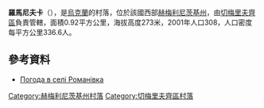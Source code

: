 {{coord|49|9|4|N|26|12|31|E|scale:100000|display=title}}

'''羅馬尼夫卡'''（{{lang-uk|Романівка}}），是[[烏克蘭|烏克蘭]]的村落，位於該國西部[[赫梅利尼茨基州|赫梅利尼茨基州]]，由[[切梅里夫齊區|切梅里夫齊區]]負責管轄，面積0.92平方公里，海拔高度273米，2001年人口308，人口密度每平方公里336.6人。

==參考資料==
* [http://weather.in.ua/ua/hmel'nickaja/22703 Погода в селі Романівка]

{{DEFAULTSORT:Романівка}}
[[Category:赫梅利尼茨基州村落|Category:赫梅利尼茨基州村落]]
[[Category:切梅里夫齊區村落|Category:切梅里夫齊區村落]]


{{Khmelnytskyi-geo-stub}}